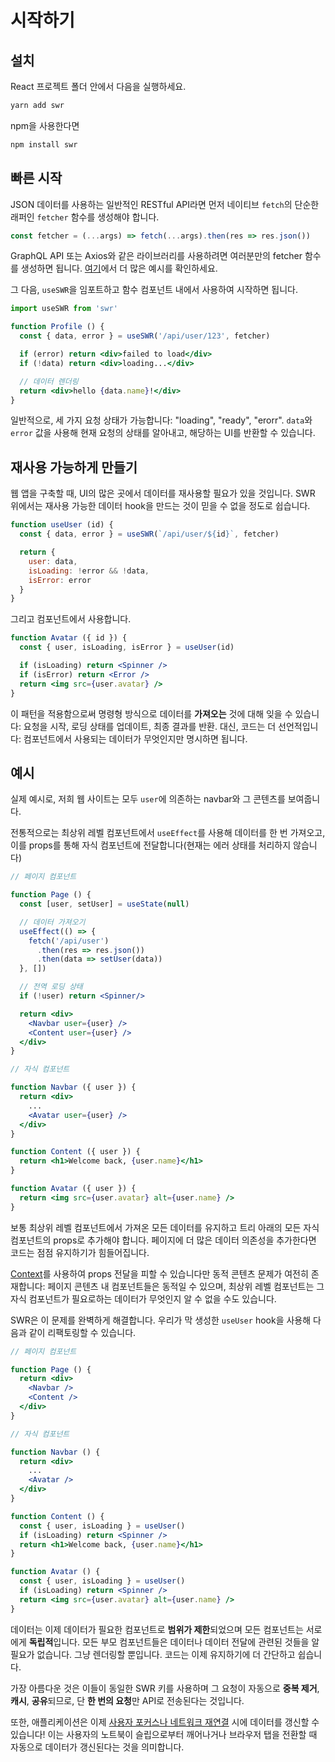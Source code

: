 
# 시작하기

## 설치

React 프로젝트 폴더 안에서 다음을 실행하세요.

```bash
yarn add swr
```

npm을 사용한다면

```bash
npm install swr
```

## 빠른 시작

JSON 데이터를 사용하는 일반적인 RESTful API라면 먼저 네이티브 `fetch`의 단순한 래퍼인 `fetcher` 함수를 생성해야 합니다.

```jsx
const fetcher = (...args) => fetch(...args).then(res => res.json())
```

<Callout emoji="💡">
  GraphQL API 또는 Axios와 같은 라이브러리를 사용하려면 여러분만의 fetcher 함수를 생성하면 됩니다. 
  <Link href="/docs/data-fetching"><a href="/docs/data-fetching">여기</a></Link>에서 더 많은 예시를 확인하세요.
</Callout>

그 다음, `useSWR`을 임포트하고 함수 컴포넌트 내에서 사용하여 시작하면 됩니다.

```jsx
import useSWR from 'swr'

function Profile () {
  const { data, error } = useSWR('/api/user/123', fetcher)

  if (error) return <div>failed to load</div>
  if (!data) return <div>loading...</div>

  // 데이터 렌더링
  return <div>hello {data.name}!</div>
}
```

일반적으로, 세 가지 요청 상태가 가능합니다: "loading", "ready", "erorr". `data`와 `error` 값을 사용해
현재 요청의 상태를 알아내고, 해당하는 UI를 반환할 수 있습니다.

## 재사용 가능하게 만들기

웹 앱을 구축할 때, UI의 많은 곳에서 데이터를 재사용할 필요가 있을 것입니다. SWR 위에서는 재사용 가능한 데이터 hook을 만드는 것이 믿을 수 없을 정도로
쉽습니다.

```jsx
function useUser (id) {
  const { data, error } = useSWR(`/api/user/${id}`, fetcher)

  return {
    user: data,
    isLoading: !error && !data,
    isError: error
  }
}
```

그리고 컴포넌트에서 사용합니다.

```jsx
function Avatar ({ id }) {
  const { user, isLoading, isError } = useUser(id)

  if (isLoading) return <Spinner />
  if (isError) return <Error />
  return <img src={user.avatar} />
}
```

이 패턴을 적용함으로써 명령형 방식으로 데이터를 **가져오는** 것에 대해 잊을 수 있습니다: 요청을 시작, 로딩 상태를 업데이트, 최종 결과를 반환.
대신, 코드는 더 선언적입니다: 컴포넌트에서 사용되는 데이터가 무엇인지만 명시하면 됩니다.

## 예시

실제 예시로, 저희 웹 사이트는 모두 `user`에 의존하는 navbar와 그 콘텐츠를 보여줍니다.


<div className="mt-8">
  <Welcome/>
</div>

전통적으로는 최상위 레벨 컴포넌트에서 `useEffect`를 사용해 데이터를 한 번 가져오고, 이를 props를 통해 자식 컴포넌트에 전달합니다(현재는 에러 상태를 처리하지 않습니다)

```jsx {7,11,17,18,27}
// 페이지 컴포넌트

function Page () {
  const [user, setUser] = useState(null)

  // 데이터 가져오기
  useEffect(() => {
    fetch('/api/user')
      .then(res => res.json())
      .then(data => setUser(data))
  }, [])

  // 전역 로딩 상태
  if (!user) return <Spinner/>

  return <div>
    <Navbar user={user} />
    <Content user={user} />
  </div>
}

// 자식 컴포넌트

function Navbar ({ user }) {
  return <div>
    ...
    <Avatar user={user} />
  </div>
}

function Content ({ user }) {
  return <h1>Welcome back, {user.name}</h1>
}

function Avatar ({ user }) {
  return <img src={user.avatar} alt={user.name} />
}
```

보통 최상위 레벨 컴포넌트에서 가져온 모든 데이터를 유지하고 트리 아래의 모든 자식 컴포넌트의 props로 추가해야 합니다.
페이지에 더 많은 데이터 의존성을 추가한다면 코드는 점점 유지하기가 힘들어집니다.

[Context](https://reactjs.org/docs/context.html)를 사용하여 props 전달을 피할 수 있습니다만 동적 콘텐츠 문제가 여전히 존재합니다:
페이지 콘텐츠 내 컴포넌트들은 동적일 수 있으며, 최상위 레벨 컴포넌트는 그 자식 컴포넌트가 필요로하는 데이터가 무엇인지 알 수 없을 수도 있습니다.

SWR은 이 문제를 완벽하게 해결합니다. 우리가 막 생성한 `useUser` hook을 사용해 다음과 같이 리팩토링할 수 있습니다.

```jsx {20,26}
// 페이지 컴포넌트

function Page () {
  return <div>
    <Navbar />
    <Content />
  </div>
}

// 자식 컴포넌트

function Navbar () {
  return <div>
    ...
    <Avatar />
  </div>
}

function Content () {
  const { user, isLoading } = useUser()
  if (isLoading) return <Spinner />
  return <h1>Welcome back, {user.name}</h1>
}

function Avatar () {
  const { user, isLoading } = useUser()
  if (isLoading) return <Spinner />
  return <img src={user.avatar} alt={user.name} />
}
```

데이터는 이제 데이터가 필요한 컴포넌트로 **범위가 제한**되었으며 모든 컴포넌트는 서로에게 **독립적**입니다.
모든 부모 컴포넌트들은 데이터나 데이터 전달에 관련된 것들을 알 필요가 없습니다. 그냥 렌더링할 뿐입니다.
코드는 이제 유지하기에 더 간단하고 쉽습니다.

가장 아름다운 것은 이들이 동일한 SWR 키를 사용하며 그 요청이 자동으로 **중복 제거**, **캐시**, **공유**되므로,
단 **한 번의 요청**만 API로 전송된다는 것입니다.

또한, 애플리케이션은 이제 [사용자 포커스나 네트워크 재연결](/docs/revalidation) 시에 데이터를 갱신할 수 있습니다!
이는 사용자의 노트북이 슬립으로부터 깨어나거나 브라우저 탭을 전환할 때 자동으로 데이터가 갱신된다는 것을 의미합니다.
